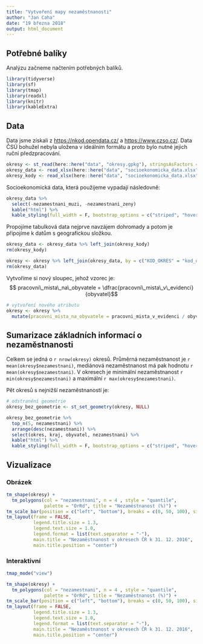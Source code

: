 ```yaml
---
title: "Vytvoření mapy nezaměstnanosti"
author: "Jan Caha"
date: "19 března 2018"
output: html_document
---
```


## Potřebné balíky

Analýzu začneme načtením potřebných balíků.

```r
library(tidyverse)
library(sf)
library(tmap)
library(readxl)
library(knitr)
library(kableExtra)
```

## Data

Data jsme získali z [https://nkod.opendata.cz/](https://nkod.opendata.cz/datov%C3%A9-sady?kl%C3%AD%C4%8Dov%C3%A1+slova=SHP&kl%C3%AD%C4%8Dov%C3%A1+slova=St%C3%A1t) a [https://www.czso.cz/](https://www.czso.cz/csu/czso/okresy-ceske-republiky-2016). Data ČSÚ bohužel nebyla uložena v ideálním formátu a proto bylo nutné jejich ruční předzpracování. 

```r
okresy <- st_read(here::here("data", "okresy.gpkg"), stringsAsFactors = FALSE)
okresy_data <- read_xlsx(here::here("data", "socioekonomicka_data.xlsx"), sheet = 1)
okresy_kody <- read_xlsx(here::here("data", "socioekonomicka_data.xlsx"), sheet = 2)
```

Socioekonomická data, která použijeme vypadají následovně:
```r
okresy_data %>% 
  select(-nezamestnani_muzi, -nezamestnani_zeny)
  kable("html") %>%
  kable_styling(full_width = F, bootstrap_options = c("striped", "hover", "condensed"))
```

Propojíme tabulková data nejprve navzájem dohromady a potom je připojíme k datům s geografickou složkou. 

```r
okresy_data <- okresy_data %>% left_join(okresy_kody)
rm(okresy_kody)

okresy <- okresy %>% left_join(okresy_data, by = c("KOD_OKRES" = "kod_okresu"))
rm(okresy_data)
```

Vytvoříme si nový sloupec, jehož vzorec je: $$ pracovni\_mista\_na\_obyvatele = \dfrac{pracovni\_mista\_v\_evidenci}{obyvatel}$$

```r
# vytvoření nového atributu
okresy <- okresy %>% 
  mutate(pracovni_mista_na_obyvatele = pracovni_mista_v_evidenci / obyvatel)
```

## Sumarizace základních informací o nezaměstnanosti

Celkem se jedná o `r nrow(okresy)` okresů. Průměrná nezaměstnanost je `r mean(okresy$nezamestnani)`, mediánová nezaměstnanost má pak hodnotu `r mean(okresy$nezamestnani)`. V okresech je minimální nezaměstnanost `r min(okresy$nezamestnani)` a maximální `r max(okresy$nezamestnani)`.

Pět okresů s nejnižší nezaměstnaností je:
```r
# odstranění geometrie
okresy_bez_geometrie <- st_set_geometry(okresy, NULL)

okresy_bez_geometrie %>% 
  top_n(5, nezamestnani) %>% 
  arrange(desc(nezamestnani)) %>% 
  select(okres, kraj, obyvatel, nezamestnani) %>% 
  kable("html") %>%
  kable_styling(full_width = F, bootstrap_options = c("striped", "hover", "condensed"))
```

## Vizualizace

### Obrázek

```r
tm_shape(okresy) +
  tm_polygons(col = "nezamestnani", n = 4 , style = "quantile",
              palette = "OrRd", title = "Nezaměstnanost (%)") +
tm_scale_bar(position = c("left", "bottom"), breaks = c(0, 50, 100), size = 0.75) + 
tm_layout(frame = FALSE,
          legend.title.size = 1.3,
          legend.text.size = 1.0, 
          legend.format = list(text.separator = "-"),
          main.title = "Nezaměstnanost v okresech ČR k 31. 12. 2016",
          main.title.position = "center")
```

### Interaktivní 

```r
tmap_mode("view")

tm_shape(okresy) +
  tm_polygons(col = "nezamestnani", n = 4 , style = "quantile",
              palette = "OrRd", title = "Nezaměstnanost (%)") +
tm_scale_bar(position = c("left", "bottom"), breaks = c(0, 50, 100), size = 0.75) + 
tm_layout(frame = FALSE,
          legend.title.size = 1.3,
          legend.text.size = 1.0, 
          legend.format = list(text.separator = "-"),
          main.title = "Nezaměstnanost v okresech ČR k 31. 12. 2016",
          main.title.position = "center")
```

